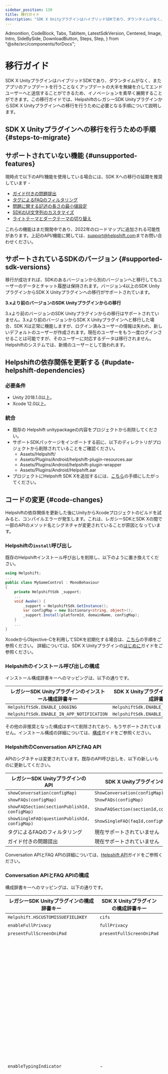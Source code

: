 ```yaml
---
sidebar_position: 130
title: 移行ガイド
description: "SDK X UnityプラグインはハイブリッドSDKであり、ダウンタイムがなく、またアプリのアップデートを行うことなくアップデートの大半を無線を介してエンドユーザーへと送信することができるため、イノベーションを素早く展開することができます。この移行ガイドでは、HelpshiftのレガシーSDK UnityプラグインからSDK X Unityプラグインへの移行を行うために必要となる手順について説明します。"
---
```


  Admonition,
  CodeBlock,
  Tabs,
  TabItem,
  LatestSdkVersion,
  Centered,
  Image,
  Intro,
  SideBySide,
  DownloadButton,
  Steps,
  Step,
} from "@site/src/components/forDocs";

# 移行ガイド

<Intro>

SDK X UnityプラグインはハイブリッドSDKであり、ダウンタイムがなく、またアプリのアップデートを行うことなくアップデートの大半を無線を介してエンドユーザーへと送信することができるため、イノベーションを素早く展開することができます。この移行ガイドでは、HelpshiftのレガシーSDK UnityプラグインからSDK X Unityプラグインへの移行を行うために必要となる手順について説明します。

</Intro>

## SDK X Unityプラグインへの移行を行うための手順 {#steps-to-migrate}

<Steps title="レガシーSDK UnityプラグインからSDK X Unityプラグインへの移行">
  <Step
    number="1"
    title="移行のサポート状況を確認する"
    subtitle="移行ガイドを一通り確認する"
    link="/sdkx-unity/migration-guide-ios#unsupported-features"
    newTab={true}
  />
  <Step
    number="2"
    title="SDK X Unityプラグインにアップデートする"
    subtitle="コードや機能を順を追って移行する"
    link="/sdkx-unity/migration-guide-ios#update-helpshift-dependencies"
    newTab={true}
  />
  <Step
    number="3"
    title="移行のテストを行う"
    subtitle="機能の検証を行う"
  />
</Steps>

## サポートされていない機能 {#unsupported-features}

現時点で以下のAPI/機能を使用している場合には、SDK Xへの移行の延期を推奨しています -

- [ガイド付きの問題提出](/unity/support-tools-ios#dynamic-forms)
- [タグによるFAQのフィルタリング](/unity/support-tools-ios#faq-filtering)
- [問題に関する記述の長さの最小値設定](/unity/sdk-configuration-ios#issue-description-minimum-length)
- [SDKのUI文字列のカスタマイズ](/unity/string-customization-ios/)
- [ライトテーマとダークテーマの切り替え](/unity/design-ios#skinning)

これらの機能はまだ開発中であり、2022年のロードマップに追加される可能性があります。上記のAPI/機能に関しては、[support@helpshift.com](mailto:support@helpshift.com)までお問い合わせください。

## サポートされているSDKのバージョン {#supported-sdk-versions}

移行が成功すれば、SDKのあるバージョンから別のバージョンへと移行してもユーザーのデータとチャット履歴は保持されます。バージョン4以上のSDK UnityプラグインからSDK X Unityプラグインへの移行がサポートされています。

<Admonition type="info" title="注意">

**3.xより前のバージョンのSDK Unityプラグインからの移行**

3.xより前のバージョンのSDK Unityプラグインからの移行はサポートされていません。3.xより前のバージョンからSDK X Unityプラグインへと移行した場合、SDK Xは正常に機能しますが、ログイン済みユーザーの情報は失われ、新しいデフォルトのユーザーが作成されます。現在のユーザーをもう一度ログインさせることは可能ですが、そのユーザーに対応するデータは移行されません。Helpshiftのシステムでは、新規のユーザーとして扱われます。

</Admonition>

## Helpshiftの依存関係を更新する {#update-helpshift-dependencies}

### 必要条件

- Unity 2018.1.0以上。
- Xcode 12.0以上。

### 統合

- 既存の Helpshift unitypackageの内容をプロジェクトから削除してください。
- サポートSDKパッケージをインポートする前に、以下のディレクトリがプロジェクトから削除されていることをご確認ください。
  - Assets/Helpshift/
  - Assets/Plugins/Android/helpshift-plugin-resources.aar
  - Assets/Plugins/Android/helpshift-plugin-wrapper
  - Assets/Plugins/Android/Helpshift.aar
- プロジェクトにHelpshift SDK Xを追加するには、[こちら](/sdkx-unity/getting-started-ios#adding-to-project)の手順にしたがってください。

## コードの変更 {#code-changes}

Helpshiftの依存関係を更新した後にUnityからXcodeプロジェクトのビルドを試みると、コンパイルエラーが発生します。これは、レガシーSDKとSDK Xの間で一部のAPIのメソッド名とシグネチャが変更されていることが原因となっています。

### Helpshiftの`install`呼び出し

既存のHelpshiftインストール呼び出しを削除し、以下のように置き換えてください。

```csharp
using Helpshift;
...
public class MyGameControl : MonoBehaviour
{
    private HelpshiftSdk _support;
    ...
    void Awake() {
        _support = HelpshiftSdk.GetInstance();
        var configMap = new Dictionary<string, object>();
        _support.Install(platformId, domainName, configMap);
    }
    ...
}
```

XcodeからObjective-Cを利用してSDKを初期化する場合は、[こちら](/sdkx-unity/getting-started-ios#objc-install)の手順をご参照ください。
詳細については、SDK X Unityプラグインの[はじめに](/sdkx-unity/getting-started-ios/)ガイドをご参照ください。

### Helpshiftのインストール呼び出しの構成

インストール構成辞書キーへのマッピングは、以下の通りです。

| レガシーSDK Unityプラグインのインストール構成辞書キー | SDK X Unityプラグインのインストール構成辞書キー |
| ----------------------------------------------------- | ------------------------------------------------ |
| `HelpshiftSdk.ENABLE_LOGGING`                         | `HelpshiftSdk.ENABLE_LOGGING`                    |
| `HelpshiftSdk.ENABLE_IN_APP_NOTIFICATION`             | `HelpshiftSdk.ENABLE_INAPP_NOTIFICATION`         |

その他の非推奨となった構成はすべて削除されており、もうサポートされていません。インストール構成の詳細については、[構成](/sdkx-unity/sdk-configuration-ios/)ガイドをご参照ください。

### HelpshiftのConversation APIとFAQ API

APIのシグネチャは変更されています。既存のAPI呼び出しを、以下の新しいものに更新してください。

| レガシーSDK UnityプラグインのAPI                   | SDK X UnityプラグインのAPI                |
| --------------------------------------------- | ------------------------------------- |
| `showConversation(configMap)`                 | `ShowConversation(configMap)`         |
| `showFAQs(configMap)`                         | `ShowFAQs(configMap)`                 |
| `showFAQSection(sectionPublishId, configMap)` | `ShowFAQSection(sectionId,configMap)` |
| `showSingleFAQ(questionPublishId, configMap)` | `ShowSingleFAQ(faqId,configMap)`      |
| タグによるFAQのフィルタリング                         | 現在サポートされていません               |
| ガイド付きの問題提出                           | 現在サポートされていません               |

Conversation APIとFAQ APIの詳細については、[Helpshift API](/sdkx-unity/support-tools-ios/)ガイドをご参照ください。

### Conversation APIとFAQ APIの構成

構成辞書キーへのマッピングは、以下の通りです。

| レガシーSDK Unityプラグインの構成辞書キー | SDK X Unityプラグインの構成辞書キー | 注意                                                                                                 |
| --------------------------------------------- | ---------------------------------------- | ----------------------------------------------------------------------------------------------------- |
| `Helpshift.HSCUSTOMISSUEFIELDKEY`             | `cifs`                                   | -                                                                                                     |
| `enableFullPrivacy`                           | `fullPrivacy`                            | -                                                                                                     |
| `presentFullScreenOniPad`                     | `presentFullScreenOniPad`                | -                                                                                                     |
| `enableTypingIndicator`                       | -                                        | 「アプリの設定」、「サポートの体験」、「エージェントの入力インジケーターを表示する」トグルの順に移動し、管理者ダッシュボードへと移動します |
| `showConversationResolutionQuestion`          | -                                        | 「アプリの設定」、「解決の体験」、「解決に関する質問」トグルの順に移動し、管理者ダッシュボードへと移動します      |

その他の構成はすべて非推奨となっており、もうサポートされていません。API構成の詳細については、[構成](/sdkx-unity/sdk-configuration-ios/)ガイドをご参照ください。

### Helpshift User Management API

ユーザーのログイン/ログアウトを管理するために、以下のAPIを置き換えます。

#### ログイン

レガシーSDKのログインコードを

```csharp
private HelpshiftSdk _support = HelpshiftSdk.getInstance();
...
HelpshiftUser user = new HelpshiftUser.Builder ("unique-user-id-746501", "john.doe@app.com")
                                      .setName ("John Doe")
                                      .build ();
_support.login(user);
```

SDK Xのログインコードで置き換えます。

```csharp
private HelpshiftSdk _support = HelpshiftSdk.GetInstance();
...
Dictionary<string, string> userDetails = new Dictionary<string, string>
                                          {
                                              { "userId", "unique-user-id-746501" },
                                              { "userEmail", "john.doe@app.com" },
                                              { "userName", "John Doe" }
                                          };
_support.Login(userDetails);
```

<Admonition type="info" title="注意">

SDK X Unityプラグインへの移行を行う際は、不一致を回避するためにアクティブユーザーを再度ログインさせることをお勧めします。

</Admonition>

その他のユーザー管理APIも変更されています。

| アクション               | レガシーSDK UnityプラグインのAPI | SDK X UnityプラグインのAPI |
| -------------------- | --------------------------- | ---------------------- |
| ログアウト               | `logout()`                  | `Logout()`             |
| 匿名ユーザーの消去 | `clearAnonymousUser()`      | `ClearAnonymousUser()` |

SDK X Unityプラグインのユーザー管理については、[ユーザー](/sdkx-unity/users-ios/)ガイドをご参照ください。

### デザインとテーマ設定

SDKのデザインとテーマ設定は、SDK Xではすべて管理者ダッシュボードへと移動しています。テーマ設定APIのすべての呼び出しと、テーマ設定に関連するすべてのファイルをプロジェクトから削除してください。削除されたAPIは、以下の通りです。-

- `setThemes(lightThemeFileName, darkThemeFileName)`

- `setTheme(themeName)`

テーマ設定は、管理者ダッシュボードから構成が可能です。詳細については、[SDK Xのテーマ設定](https://support.helpshift.com/kb/article/configure-look-and-feel-settings/)ガイドをご参照ください。

### 文字列のカスタマイズ

文字列のカスタマイズは、まだサポートされておりません。Helpshiftダッシュボードに移行される予定です。SDK Xには反映されなくなるため、プロジェクトで行ったHelpshift SDK関連の文字列カスタマイズはすべて削除してください。

### Notification API

APIのシグネチャは変更されています。既存のAPI呼び出しを、以下に説明する新しいものに更新してください。

| アクション                       | レガシーSDK UnityプラグインのAPI                       | SDK X UnityプラグインのAPI                             |
| ---------------------------- | ------------------------------------------------- | -------------------------------------------------- |
| デバイストークンを登録する        | `[HelpshiftCore registerDeviceToken:deviceToken]` | `[Helpshift registerDeviceToken:deviceToken]`      |
| 未読メッセージ数をリクエストする | `[requestUnreadMessagesCount(isAsync)`            | `RequestUnreadMessageCount(shouldFetchFromServer)` |

未読メッセージの数を受信するデリゲートメソッドも変更されました。変更前:

```csharp
using Helpshift;
...
private HelpshiftSdk _support;
this._support = HelpshiftSdk.getInstance();
_support.requestUnreadMessagesCount(true);

// Delegate:
public void didReceiveUnreadMessagesCount(string count) {
    // your code here
}
```

変更後:

```csharp
public class HSEventsListener : IHelpshiftEventsListener
{
    ...
    public void HandleHelpshiftEvent(string eventName, Dictionary<string, object> eventData)
    {
      if(eventName.Equals(HelpshiftEvent.RECEIVED_UNREAD_MESSAGE_COUNT))
      {
        if(eventData.ContainsKey(HelpshiftEvent.DATA_MESSAGE_COUNT)) {
          Debug.Log("Unread count: " + eventData[HelpshiftEvent.DATA_MESSAGE_COUNT]);
        }
        if(eventData.ContainsKey(HelpshiftEvent.DATA_MESSAGE_COUNT_FROM_CACHE)) {
          Debug.Log("Is Unread count from cache: " + eventData[HelpshiftEvent.DATA_MESSAGE_COUNT_FROM_CACHE]);
        }
      }
    }
}
```

#### 通知を処理する

通知のクリックを処理するには、レガシーSDKのコードを置き換えます。

```csharp
- (void) userNotificationCenter:(UNUserNotificationCenter *)center
  willPresentNotification:(UNNotification *)notification
  withCompletionHandler:(void (^)(UNNotificationPresentationOptions options))completionHandler {
  if([[notification.request.content.userInfo objectForKey:@"origin"] isEqualToString:@"helpshift"]) {
    [HelpshiftCore handleNotificationWithUserInfoDictionary:notification.request.content.userInfo
                                                isAppLaunch:false
                                             withController:self.window.rootViewController];
  }
  completionHandler(...);
}
```

SDK Xのコードで以下のように置き換えます。

```csharp
- (void) userNotificationCenter:(UNUserNotificationCenter *)center
  willPresentNotification:(UNNotification *)notification
  withCompletionHandler:(void (^)(UNNotificationPresentationOptions options))completionHandler {
  if([[notification.request.content.userInfo objectForKey:@"origin"] isEqualToString:@"helpshift"]) {
    [Helpshift handleNotificationWithUserInfoDictionary:notification.request.content.userInfo
                                                isAppLaunch:false
                                             withController:self.window.rootViewController];
  }
  completionHandler(...);
}
```

<Admonition type="info" title="注意">

プッシュ通知を使用している場合には、不一致の可能性を回避するためのアプリのアップグレードを終えた後にSDK Xでプッシュトークンの再登録を行うことをお勧めします。

</Admonition>

SDK XのNotification APIの詳細については、[通知](/sdkx-unity/notifications-ios/)ガイドをご参照ください。SDK Xのデリゲートの詳細については、[デリゲート](/sdkx-unity/delegates-ios/)ガイドをご参照ください。

### インターナショナリゼーション

SDKの言語を設定するAPIは、以下のように変更されています。

| レガシーSDK UnityプラグインのAPI | SDK X UnityプラグインのAPI   |
| --------------------------- | ------------------------ |
| `setSDKLanguage(locale)`    | `SetSDKLanguage(locale)` |

<Admonition type="info" title="注意">

不一致の可能性を回避するために、SDK Xでアプリをアップグレードする際にSDKの言語をもう一度設定し直すことをお勧めします。

</Admonition>

SDK Xのインターナショナリゼーションの詳細やサポートされている言語のリストについては、[インターナショナリゼーション](/sdkx-unity/i18n-ios/)ガイドをご参照ください。

### トラッキング

以下のAPIをレガシーSDK Unityプラグインから置き換えてください。

#### メタデータ

レガシーSDKはメタデータAPIを活用して会話にメタデータを付与します（[こちら](/unity/tracking-ios#metadata)をご参照ください）。メタデータを付与するためのレガシーSDKコードを、同等のSDK Xコードに置き換えます。

```csharp
private HelpshiftSdk _support = HelpshiftSdk.getInstance();
...
Dictionary<string, string> customMetadataDictionary = new Dictionary<string, string>();
customMetadataDictionary.Add("Level", "9");
customMetadataDictionary.Add("Spend", "46.55 USD");
customMetadataDictionary.Add("Device Timestamp", DateTime.UtcNow.ToLongTimeString());

Dictionary<string, object> configMap = new Dictionary<string, object>();

configMap.Add("customMetadata", customMetadataDictionary)
_support.ShowFAQs(configMap);
```

#### タグ

レガシーSDKはメタデータAPIを活用して会話にタグを付与します。SDK Xはメタデータをサポートしていませんが、タグの付与はサポートしています。タグを付与するために、レガシーSDKコードを置き換えます。

```csharp
private HelpshiftSdk _support = HelpshiftSdk.getInstance();
...
Dictionary<string, object> configD = new Dictionary<string, object>();
Dictionary<string, object> configMap = new Dictionary<string, object>();
configMap.Add(HelpshiftSdk.HSTAGSKEY, new string[] {"Whale"});
configD.Add(HelpshiftSdk.HSCUSTOMMETADATAKEY, configMap);
_support.showFAQs(configD);
```

同等のSDK Xのコードで以下のように置き換えます。

```csharp
private HelpshiftSdk _support = HelpshiftSdk.getInstance();
...
Dictionary<string, object> configMap = new Dictionary<string, object>();
configMap.Add("tags", new String[] {"Whale"})
_support.ShowFAQs(configMap);
```

#### カスタム問題フィールド

レガシーSDKのコードを以下のように置き換えます。

```csharp
private HelpshiftSdk _support = HelpshiftSdk.getInstance();
...
Dictionary<string, object> configD = new Dictionary<string, object>();
Dictionary<string, string[]> customIssueFields = new Dictionary<string, string[]> ();

customIssueFields.Add("join_date", new string[]{ "dt", "1505927361535" });
customIssueFields.Add("level", new String[]{"n", "42"});
customIssueFields.Add("name", new String[]{"sl", "John Doe"});
customIssueFields.Add("address", new String[]{"ml", "3346, Sunny Glen Lane, Warrensville Heights, Ohio - 44128"});
customIssueFields.Add("is_pro", new String[]{"b", "true"});
customIssueFields.Add("currency", new String[]{"dd", "Dollar"});

configD.Add (Helpshift.HSCUSTOMISSUEFIELDKEY, customIssueFields);
_support.showFAQs(configD);
```

SDK Xのコードで以下のように置き換えます。

```csharp
private HelpshiftSdk _support = HelpshiftSdk.getInstance();
...
Dictionary<string, object> joiningDate = new Dictionary<string, object>();
joiningDate.Add("type", "date");
joiningDate.Add("value", DateTimeOffset.UtcNow.ToUnixTimeMilliseconds());

Dictionary<string, string> stockLevel = new Dictionary<string, string>();
stockLevel.Add("type", "number");
stockLevel.Add("value", "42");

Dictionary<string, string> employeeName = new Dictionary<string, string>();
employeeName.Add("type", "singleline");
employeeName.Add("value", "John Doe");

Dictionary<string, string> address = new Dictionary<string, string>();
address.Add("type", "multiline");
address.Add("value", "3346, Sunny Glen Lane, Warrensville Heights, Ohio - 44128");

Dictionary<string, string> isPro = new Dictionary<string, string>();
isPro.Add("type", "boolean");
isPro.Add("value", "true");

Dictionary<string, string> currency = new Dictionary<string, string>();
isPro.Add("type", "dropdown");
isPro.Add("value", "Dollar");

Dictionary<string, object> cifDictionary = new Dictionary<string, object>();
cifDictionary.Add("join_date", joiningDate);
cifDictionary.Add("level", stockLevel);
cifDictionary.Add("name", employeeName);
cifDictionary.Add("address", address);
cifDictionary.Add("is_pro", isPro);
cifDictionary.Add("currency", currency);

Map<String, Object> config = new HashMap<>();
config.put("cifs", cifMap);
_support.ShowFAQs(MainActivity.this, config);
```

<Admonition type="info" title="注意">
  <b>"customIssueFields"</b>{" "}
キーの使用が非推奨になることをお知らせします。カスタム問題フィールドを渡す方法として、{" "}
<b>"cifs"</b>キーの使用を強く推奨します。
</Admonition>

#### Breadcrumbs

BreadcrumbsのためのAPIは、以下のように変更されています。

| アクション            | レガシーSDK UnityプラグインのAPI   | SDK X UnityプラグインのAPI        |
| ----------------- | ----------------------------- | ----------------------------- |
| Breadcrumbsを残す | `leaveBreadCrumb(breadCrumb)` | `LeaveBreadcrumb(breadcrumb)` |
| Breadcrumbsを消去する | `clearBreadCrumbs()`          | `ClearBreadcrumbs()`          |

#### デバッグログ

デバッグログを追加するためのAPIのシグネチャは変更されていません。ログの追加には、SDK X Unityプラグインの`HelpshiftLog`と同じ名前のクラスを用意しています。ログの追加には、そのメソッドを利用することができます。
詳細については、[トラッキング](/sdkx-unity/tracking-ios/)ガイドをご参照ください。

### Helpshiftのデリゲート

Helpshiftのデリゲートを登録するためのAPIは、以下のように変更されています。

| レガシーSDK UnityプラグインのAPI | SDK X UnityプラグインのAPI                       |
| --------------------------- | -------------------------------------------- |
| `registerDelegates()`       | `SetHelpshiftEventsListener(eventsListener)` |

レガシーSDK Unityプラグインでは、SDKの各イベントは個別のメソッドを持っていました。SDK X Unityプラグインでは、すべてのイベントはデリゲートの`HandleHelpshiftEvent(eventName,eventData)`メソッドで受信されます。イベントの一覧については、[こちらのガイド](/sdkx-unity/delegates-ios#helpshift-events)をご参照ください。

SDK X UnityプラグインでサポートされていないレガシーSDK Unityプラグインのメソッドの中で、対応するイベントがないものは以下の通りです。

- `userClickOnAction(serializedJSONUserActionData)`

- `displayAttachmentFile(path)`

- `didCheckIfConversationActive(isActive)`

### レビューとフィードバック

エージェントによるアプリのレビューは、SDK Xではサポートされています。この機能の詳細については、[こちら](https://support.helpshift.com/hc/en/13-helpshift-technical-support/faq/782-in-app-support-what-is-the-send-review-request-function-how-do-i-use-it/)をご参照ください
  
以下の機能は、SDK Xで非推奨となりました。
- [手動のアプリ評価リクエスト](/unity/reviews-and-feedback-ios/#app-rating-api)
- [自動のレビューリクエスト](/unity/reviews-and-feedback-ios/#configuring-automatic-review-requests)

### ディープリンク

ディープリンクは、レガシーSDKと同様にSDK Xでもサポートされています。詳細については、[ディープリンク](/sdkx-unity/deep-linking-ios/)をご参照ください。

## トラブルシューティング

**SDK X Unityプラグインへのアップグレード後のコンパイルエラー**

- サポートされているAPIおよび構成については、このガイドに記載されているように、すべてのレガシーSDK Unityプラグインのコードが対応するSDK X Unityプラグインのコードに置き換えられていることをご確認ください。

- サポートされていないAPIおよび構成については、このガイドに記載されているように、すべてのレガシーSDK Unityプラグインのコードが削除されていることをご確認ください。

## お問い合わせ

レガシーSDK UnityプラグインからSDK X Unityプラグインへの移行に関して問題が発生した場合には、[support@helpshift.com](mailto:support@helpshift.com)までお問い合わせください。
